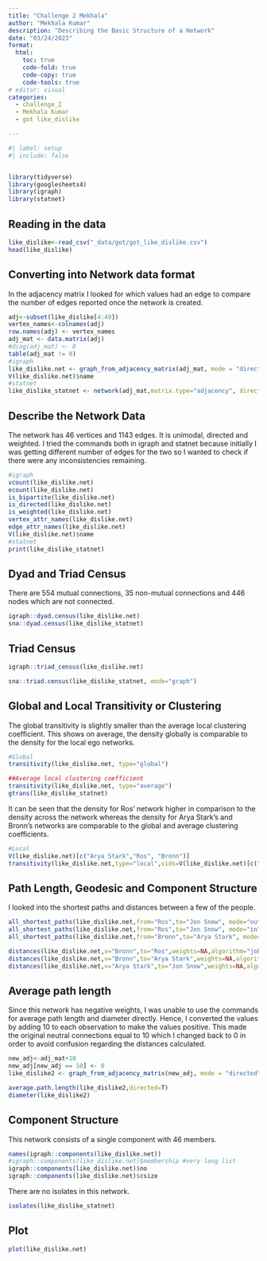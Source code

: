 ```yaml
---
title: "Challenge 2 Mekhala"
author: "Mekhala Kumar"
description: "Describing the Basic Structure of a Network"
date: "03/24/2023"
format:
  html:
    toc: true
    code-fold: true
    code-copy: true
    code-tools: true
# editor: visual
categories: 
  - challenge_2
  - Mekhala Kumar
  - got like_dislike 

---
```


```r
#| label: setup
#| include: false


library(tidyverse)
library(googlesheets4)
library(igraph)
library(statnet)
```

## Reading in the data
```r
like_dislike<-read_csv("_data/got/got_like_dislike.csv")
head(like_dislike)
```

## Converting into Network data format
In the adjacency matrix I looked for which values had an edge to compare the number of edges reported once the network is created. 
```r
adj<-subset(like_dislike[4:49])
vertex_names<-colnames(adj)
row.names(adj) <- vertex_names
adj_mat <- data.matrix(adj)
#diag(adj_mat) <- 0
table(adj_mat != 0)
#igraph
like_dislike.net <- graph_from_adjacency_matrix(adj_mat, mode = "directed", weighted = TRUE, diag = FALSE)
V(like_dislike.net)$name
#statnet
like_dislike_statnet <- network(adj_mat,matrix.type="adjacency", directed=TRUE, loops = FALSE)

```


## Describe the Network Data

The network has 46 vertices and 1143 edges. It is unimodal, directed and weighted. I tried the commands both in igraph and statnet because initially I was getting different number of edges for the two so I wanted to check if there were any inconsistencies remaining. 
```r
#igraph
vcount(like_dislike.net)
ecount(like_dislike.net)
is_bipartite(like_dislike.net)
is_directed(like_dislike.net)
is_weighted(like_dislike.net)
vertex_attr_names(like_dislike.net)
edge_attr_names(like_dislike.net)
V(like_dislike.net)$name
#statnet
print(like_dislike_statnet)

```
## Dyad and Triad Census
There are 554 mutual connections, 35 non-mutual connections and 446 nodes which are not connected. 
```r
igraph::dyad.census(like_dislike.net)
sna::dyad.census(like_dislike_statnet)

```
## Triad Census
```r
igraph::triad_census(like_dislike.net)
```
```r
sna::triad.census(like_dislike_statnet, mode="graph")
```


## Global and Local Transitivity or Clustering

The global transitivity is slightly smaller than the average local clustering coefficient. This shows on average, the density globally is comparable to the density for the local ego networks. 
```r
#Global
transitivity(like_dislike.net, type="global")

##Average local clustering coefficient
transitivity(like_dislike.net, type="average")
gtrans(like_dislike_statnet)
```
It can  be seen that the density for Ros' network higher in comparison to the density across the network whereas the density for Arya Stark's and Bronn's networks are comparable to the global and average clustering coefficients. 
```r
#Local
V(like_dislike.net)[c("Arya Stark","Ros", "Bronn")]
transitivity(like_dislike.net,type="local",vids=V(like_dislike.net)[c("Arya Stark","Ros", "Bronn")])

```

## Path Length, Geodesic and Component Structure 
I looked into the shortest paths and distances between a few of the people. 
```r
all_shortest_paths(like_dislike.net,from="Ros",to="Jon Snow", mode="out",weights=NA)$res
all_shortest_paths(like_dislike.net,from="Ros",to="Jon Snow", mode="in",weights=NA)$res
all_shortest_paths(like_dislike.net,from="Bronn",to="Arya Stark", mode="in",weights=NA)$res

distances(like_dislike.net,v="Bronn",to="Ros",weights=NA,algorithm="johnson")
distances(like_dislike.net,v="Bronn",to="Arya Stark",weights=NA,algorithm="johnson")
distances(like_dislike.net,v="Arya Stark",to="Jon Snow",weights=NA,algorithm="johnson")
```
## Average path length
Since this network has negative weights, I was unable to use the commands for average path length and diameter directly. Hence, I converted the values by adding 10 to each observation to make the values positive. This made the original neutral connections equal to 10 which I changed back to 0 in order to avoid confusion regarding the distances calculated. 

```r
new_adj<-adj_mat+10
new_adj[new_adj == 10] <- 0
like_dislike2 <- graph_from_adjacency_matrix(new_adj, mode = "directed", weighted = TRUE, diag = FALSE)

average.path.length(like_dislike2,directed=T)
diameter(like_dislike2)
```

## Component Structure
This network consists of a single component with 46 members. 
```r
names(igraph::components(like_dislike.net))
#igraph::components(like_dislike.net)$membership #very long list
igraph::components(like_dislike.net)$no 
igraph::components(like_dislike.net)$csize
```
There are no isolates in this network. 
```r
isolates(like_dislike_statnet)
```
## Plot
```r
plot(like_dislike.net)
```